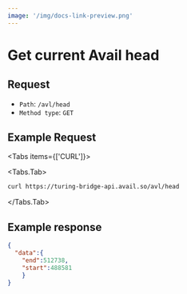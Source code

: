 ```yaml
---
image: '/img/docs-link-preview.png'
---
```



# Get current Avail head

## Request

- `Path`: `/avl/head`
- `Method type`: `GET`

## Example Request

<Tabs items={['CURL']}>

<Tabs.Tab>
    
```bash filename="CURL"
curl https://turing-bridge-api.avail.so/avl/head
```

</Tabs.Tab>
</Tabs>

## Example response

```json showLineNumbers filename="Example JSON response"
{
  "data":{
    "end":512738,
    "start":488581
    }
}
```
